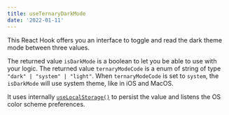 ```yaml
---
title: useTernaryDarkMode
date: '2022-01-11'
---
```


This React Hook offers you an interface to toggle and read the dark theme mode between three values.

The returned value `isDarkMode` is a boolean to let you be able to use with your logic.
The returned value `ternaryModeCode` is a enum of string of type `"dark" | "system" | "light"`.
When `ternaryModeCode` is set to `system`, the `isDarkMode` will use system theme, like in iOS and MacOS.

It uses internally [`useLocalStorage()`](/react-hook/use-local-storage) to persist the value and listens the OS color scheme preferences.
